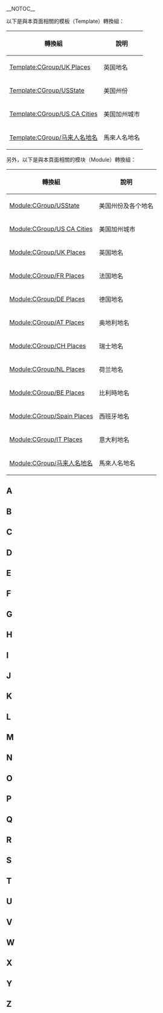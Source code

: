 {{CGroupH|name=地名|desc=外国地名翻译}}<noinclude>__NOTOC__{{CompactTOC4}}
[[Category:公共转换组模板|{{SUBPAGENAME}}]]

以下是與本頁面相關的模板（Template）轉換組：
{| class="wikitable"
! 轉換組 || 說明
|-
| [[Template:CGroup/UK Places]] || 英国地名
|-
| [[Template:CGroup/USState]] || 美国州份
|-
| [[Template:CGroup/US CA Cities]] || 美国加州城市
|-
| [[Template:CGroup/马来人名地名]] || 馬來人名地名
|}

另外，以下是與本頁面相關的模块（Module）轉換組：
{| class="wikitable"
! 轉換組 || 說明
|-
| [[Module:CGroup/USState]] || 美国州份及各个地名
|-
| [[Module:CGroup/US CA Cities]] || 美国加州城市
|-
| [[Module:CGroup/UK Places]] || 英国地名
|-
| [[Module:CGroup/FR Places]] || 法国地名
|-
| [[Module:CGroup/DE Places]] || 德国地名
|-
| [[Module:CGroup/AT Places]] || 奥地利地名
|-
| [[Module:CGroup/CH Places]] || 瑞士地名
|-
| [[Module:CGroup/NL Places]] || 荷兰地名
|-
| [[Module:CGroup/BE Places]] || 比利時地名
|-
| [[Module:CGroup/Spain Places]] || 西班牙地名
|-
| [[Module:CGroup/IT Places]] || 意大利地名
|-
| [[Module:CGroup/马来人名地名]] || 馬來人名地名
|}

== A ==
</noinclude>
{{CItem|original=Aachen|zh-cn:亚琛; zh-tw:阿亨; zh-hk:亞琛}}
{{CItem|original=Aberdeen|zh-cn:阿伯丁; zh-tw:亞伯丁; zh-hk:鴨巴甸}}
{{CItem|original=Abidjan|zh-cn:阿比让; zh-tw:阿必尚; zh-hk:阿比讓}}
{{CItem|original=Abu Dhabi|zh-cn:阿布扎比; zh-hk:阿布扎比; zh-tw:阿布達比}}
{{CItem|original=Abuja|zh-cn:阿布贾; zh-tw:阿布加; zh-hk:阿布賈}}
{{CItem|original=Addis Ababa|zh-cn:亚的斯亚贝巴; zh-hk:亞的斯亞貝巴; zh-tw:阿迪斯阿貝巴}}
{{CItem|original=Adelaide|zh-cn:阿德莱德; zh-tw:阿得雷德; zh-hk:阿德萊得}}
{{CItem|original=Alexandria|zh-cn:亚历山大港;zh-hk:亞歷山大港;zh-tw:亞歷山卓}}
{{CItem|original=Anchorage|zh-cn:安克雷奇; zh-hk:安克雷奇; zh-tw:安克拉治;zh-sg:安克雷奇}}
{{CItem|original=Andorra la Vella|zh-cn:安道尔城; zh-tw:老安道爾; zh-hk:安道爾城}}
{{CItem|original=Antananarivo|zh-cn:塔那那利佛; zh-tw:安塔那那利佛}}
{{CItem|original=Antigua and Barbuda|zh-cn:安提瓜和巴布达;zh-tw:安地卡及巴布達;zh-hk:安提瓜和巴布達}}
{{CItem|original=Antilles|zh-cn:安的列斯;zh-tw:安地列斯;zh-hk:安地列斯}}
{{CItem|original=Apia|zh-cn:阿皮亚; zh-tw:阿庇亞}}
{{CItem|original=Appenzell|zh-cn:阿彭策尔; zh-tw:亞本塞; zh-hk:阿彭策爾}}
{{CItem|original=Ashgabat|zh-cn:阿什哈巴德; zh-tw:阿什哈巴特; zh-hk:阿什哈巴德}}
{{CItem|original=Asmara|zh-cn:阿斯马拉; zh-tw:阿斯瑪拉}}
{{CItem|original=ASEAN|zh-cn:东盟; zh-hk:東盟; zh-tw:東協; zh-sg:亚细安}}
{{CItem|original=Association of Southeast Asian Nations|zh-cn:东南亚国家联盟; zh-hk:東南亞國家聯盟; zh-tw:東南亞國家協會; zh-sg:亚细安组织}}
{{CItem|original=Australia|zh-cn:澳大利亚; zh-tw:澳洲; zh-hk:澳洲}}
{{CItem|original=Avignon|zh-cn:阿维尼翁; zh-tw:亞維農; zh-hk:亞維農}}
{{CItem|original=Azerbaijan|zh-cn:阿塞拜疆; zh-tw:亞塞拜然; zh-hk:阿塞拜疆}}
{{CItem|original=Alsace|zh-cn:阿尔萨斯; zh-tw:亞爾薩斯; zh-hk:亞爾薩斯}}<noinclude>

== B ==
</noinclude>
{{CItem|original=Bali|zh-cn:巴厘; zh-tw:峇里; zh-hk:峇里; zh-sg:峇厘}}
{{CItem|original=Bandar Seri Begawan|zh-cn:斯里巴加湾; zh-hk:斯里巴加灣; zh-tw:斯里巴卡旺}}
{{CItem|original=Bangladesh|1=孟加拉国=>zh-tw:孟加拉; 孟加拉國=>zh-tw:孟加拉;}}
{{CItem|original=Bangui|zh-cn:班吉; zh-tw:班基; zh-hk:班基}}
{{CItem|original=Banjul|zh-cn:班珠尔; zh-tw:班竹}}
{{CItem|original=Barbados|zh-cn:巴巴多斯;zh-tw:巴貝多;zh-hk:巴巴多斯;}}
{{CItem|original=Barbary|zh-cn:巴巴里; zh-tw:巴巴里; zh-hk:巴巴里}}
{{CItem|original=Barcelona|zh-cn:巴塞罗那; zh-tw:巴塞隆納; zh-hk:巴塞隆拿}}
{{CItem|original=Basseterre|zh-cn:巴斯特尔; zh-tw:巴士地}}
{{CItem|original=Belgrade|zh-cn:贝尔格莱德; zh-tw:貝爾格勒; zh-hk:貝爾格萊德}}
{{CItem|original=Belmopan|zh-cn:贝尔莫潘; zh-tw:貝爾墨邦; zh-hk:貝爾墨邦}}
{{CItem|original=Benin|zh-cn:贝宁; zh-hk:貝寧; zh-tw:貝南}}
{{CItem|original=Berkeley|zh-cn:伯克利; zh-tw:柏克萊}}
{{CItem|original=Bern|zh-cn:伯尔尼; zh-tw:伯恩; zh-hk:伯恩}}
{{CItem|original=Bermuda|zh-cn:百慕大; zh-hk:百慕達; zh-hk:百慕達;zh-sg:百慕大}}
{{CItem|original=Beslan|zh-cn:别斯兰; zh-tw:貝司蘭; zh-hk:別斯蘭;}}
{{CItem|original=Birmingham|zh-cn:伯明翰;zh-hk:伯明翰;zh-tw:伯明罕}}
{{CItem|original=Bishkek|zh-cn:比什凯克; zh-tw:比斯凱克; zh-hk:比什凱克}}
{{CItem|original=Bissau|zh-cn:比绍; zh-tw:比索}}
{{CItem|original=Blantyre|zh-cn:布兰太尔; zh-tw:布蘭岱; zh-hk:布蘭太爾}}
{{CItem|original=Bloemfontein|zh-hans:布隆方丹; zh-hk:布隆方丹; zh-tw:布隆泉}}
{{CItem|original=Bologna|zh-cn:博洛尼亚; zh-tw:波隆納; zh-hk:博洛尼亞}}
{{CItem|original=Bonaire|zh-hans:波内赫; zh-hant:波內赫; zh-tw:波奈}}
{{CItem|original=Bonn|zh-cn:波恩; zh-tw:波昂; zh-hk:波恩}}
{{CItem|original=Bosnia|zh-cn:波斯尼亚; zh-tw:波士尼亞; zh-hk:波斯尼亞}}
{{CItem|original=Bosnia and Herzegovina|zh-cn:波黑; zh-tw:波赫; zh-hk:波黑}}
{{CItem|original=Bosnia and Herzegovina (full)|zh-cn:波斯尼亚和黑塞哥维那; zh-tw:波士尼亞與赫塞哥維納; zh-hk:波斯尼亞和黑塞哥維那}}
{{CItem|original=Botswana|zh-cn:博茨瓦纳;zh-tw:波札那;zh-hk:博茨瓦納}}
{{CItem|original=Bratislava|zh-cn:布拉迪斯拉发; zh-tw:布拉提斯拉瓦; zh-hk:布拉迪斯拉發}}
{{CItem|original=Brazzaville|zh-cn:布拉柴维尔; zh-tw:布拉薩市; zh-hk:布拉柴維爾}}
{{CItem|original=Bridgetown|zh-cn:布里奇顿; zh-tw:橋鎮}}
{{CItem|original=British Columbia|zh-cn:不列颠哥伦比亚; zh-tw:不列顛哥倫比亞; zh-hk:卑詩}}
{{CItem|original=Brisbane|zh-hans:布里斯班;zh-hant:布里斯本;zh-tw:布里斯本;zh-hk:布里斯班;zh-mo:布里斯本;}}
{{CItem|original=Bristol|zh-cn:布里斯托尔; zh-tw:布里斯托}}
{{CItem|original=Brunei|zh-cn:文莱; zh-tw:汶萊; zh-hk:汶萊;zh-sg:汶莱}}
{{CItem|original=Brunei Darussalam|zh-cn:文莱达鲁萨兰国; zh-tw:汶萊和平之國; zh-hk:汶萊達魯薩蘭國; zh-sg:汶莱达鲁萨兰国}}
{{CItem|original=Buffalo|zh-cn:布法罗; zh-tw:水牛城}}
{{CItem|original=Bujumbura|zh-cn:布琼布拉; zh-tw:布松布拉}}
{{CItem|original=Burj_Khalifa|zh-hans:哈利法塔; zh-hant:哈里發塔;}}
{{CItem|original=Burkina Faso|zh-cn:布基纳法索; zh-hk:布基納法索; zh-tw:布吉納法索}}
{{CItem|original=Burundi|zh-cn:布隆迪; zh-hk:布隆迪; zh-tw:蒲隆地}}<noinclude>

== C ==
</noinclude>
{{CItem|original=Côte d'Ivoire|zh-cn:科特迪瓦; zh-hk:象牙海岸; zh-tw:象牙海岸; zh-sg:象牙海岸}}
{{CItem|original=Caicos|zh-cn:凯科斯; zh-tw:凱可; zh-hk:凱科斯}}
{{CItem|original=Calgary|zh-cn:卡尔加里; zh-tw:卡加利; zh-hk:卡加利}}
{{CItem|original=Campione|zh-tw:坎波內;zh-cn:坎皮奥内;zh-sg:金皮庸;zh-hk:坎波內}}
{{CItem|original=Canberra|zh-cn:堪培拉; zh-tw:坎培拉}}
{{CItem|original=Cannes|zh-cn:戛纳; zh-tw:坎城; zh-hk:康城}}
{{CItem|original=Cape Canaveral|zh-cn:卡纳维拉尔角; zh-tw:卡納維爾角; zh-hk:卡納維拉爾角}}
{{CItem|original=Cape Verde|zh-cn:佛得角; zh-hk:佛得角; zh-tw:維德角}}
{{CItem|original=Caracas|zh-cn:加拉加斯; zh-tw:卡拉卡斯; zh-hk:卡拉卡斯}}
{{CItem|original=Cardiff|zh-cn:加的夫; zh-hk:卡迪夫; zh-tw:卡地夫}}
{{CItem|original=Castries|zh-cn:卡斯特里; zh-tw:卡斯翠}}
{{CItem|original=Catalonia|zh-cn:加泰罗尼亚; zh-hk:加泰羅尼亞; zh-tw:加泰隆尼亞}}
{{CItem|original=Chad|zh-cn:乍得; zh-tw:查德; zh-hk:乍得}}
{{CItem|original=Charlottesville|zh-cn:夏洛特镇; zh-tw:夏綠蒂鎮; zh-hk:夏洛蒂鎮}}
{{CItem|original=Chennai|zh-cn:金奈; zh-hk:清奈; zh-sg:清奈}}
{{CItem|original=Chernobyl|zh-cn:切尔诺贝利; zh-tw:車諾比; zh-hk:切爾諾貝爾}}
{{CItem|original=Colombo|zh-cn:科伦坡; zh-tw:可倫坡; zh-hk:哥林堡; zh-sg:哥伦坡}}
{{CItem|original=Colorado Springs|zh-hans:科罗拉多斯普林斯; zh-hant:科羅拉多泉}}
{{CItem|original=Commonwealth of Nations|zh-cn:英联邦; zh-tw:大英國協; zh-hk:英聯邦; zh-sg:共和联邦}}
{{CItem|original=Commonwealth of Independent States|zh-cn:独联体; zh-hk:獨聯體; zh-tw:獨立國協;}}
{{CItem|original=Comoros|zh-cn:科摩罗; zh-hk:科摩羅; zh-tw:葛摩}}
{{CItem|original=Conakry|zh-cn:科纳克里; zh-tw:柯那克里}}
{{CItem|original=Costa Rica|zh-cn:哥斯达黎加; zh-hk:哥斯達黎加; zh-tw:哥斯大黎加}}
{{CItem|original=Coventry|zh-cn:考文垂; zh-hk:高雲地利; zh-tw:科芬特里}}
{{CItem|original=Curacao|zh-hans:库拉索; zh-hant:庫拉索; zh-tw:古拉索}}
{{CItem|original=Cyprus|zh-cn:塞浦路斯; zh-hk:塞浦路斯; zh-tw:賽普勒斯}}<noinclude>

== D ==
</noinclude>
{{CItem|original=Dakar|zh-cn:达喀尔; zh-tw:達卡}}
{{CItem|original=Dar es Salaam|zh-cn:达累斯萨拉姆; zh-hk:達累斯薩拉姆; zh-tw:沙蘭港}}
{{CItem|original=Darmstadt|zh-cn:达姆施塔特; zh-tw:達姆城}}
{{CItem|original=Denpasar|zh-cn:登巴萨; zh-tw:丹帕沙; zh-hk:登巴薩; zh-sg:登巴萨}}
{{CItem|original=Dili|zh-cn:帝力; zh-tw:狄力; zh-hk:帝力}}
{{CItem|original=Djibouti|zh-cn:吉布提; zh-hk:吉布提; zh-tw:吉布地}}
{{CItem|original=Dodoma|zh:多多馬;zh-cn:多多马;zh-tw:杜篤瑪}}
{{CItem|original=Doha|zh-cn:多哈; zh-tw:杜哈; zh-hk:多哈}}
{{CItem|original=Dominicana|zh-cn:多米尼加; zh-tw:多明尼加; zh-hk:多米尼加}}
{{CItem|original=Donetsk|zh-cn:顿涅茨克; zh-tw:頓內次; zh-hk:頓涅茨克;}}
{{CItem|original=Dniester|zh-cn:德涅斯特; zh-tw:聶斯特; zh-hk:德涅斯特;}}
{{CItem|original=Dnieper|zh-hans:第聂伯;zh-hk:第聶伯;zh-tw:聶伯;}}
{{CItem|original=Dnipropetrovsk|zh-cn:第聂伯罗彼得罗夫斯克; zh-tw:聶伯城; zh-hk:第聶伯羅彼得羅夫斯克;}}
{{CItem|original=DPRK|zh-cn:朝鲜民主主义人民共和国; zh-tw:朝鮮民主主義人民共和國}}
{{CItem|original=Dresden|zh-cn:德累斯顿; zh-tw:德勒斯登}}
{{CItem|original=Dubai|zh-cn:迪拜; zh-hk:杜拜; zh-sg:杜拜; zh-tw:杜拜}}
{{CItem|original=Dunkerque|zh-cn:敦刻尔克; zh-tw:敦克爾克; zh-hk:鄧寇克;}}
{{CItem|original=Durban|zh-cn:德班; zh-tw:德爾班; zh-hk:德班;}}
{{CItem|original=Dushanbe|zh-cn:杜尚別; zh-tw:杜尚貝; zh-hk:杜尚別}}<noinclude>

== E ==
</noinclude>
{{CItem|original=Edirne|zh-tw:愛第尼; zh-hant:埃迪爾內; zh-hans:埃迪尔内;}}
{{CItem|original=جمهوريّة مصرالعربيّة、Arab Republic of Egypt|zh-cn:阿拉伯埃及共和国; zh-tw:埃及阿拉伯共和國}}
{{CItem|original=Eindhoven|zh-cn:埃因霍温;  zh-hk:燕豪芬; zh-tw:安多芬}}
{{CItem|original=English Channel|zh-cn:英吉利海峡; zh-hk:英倫海峽; zh-tw:英吉利海峽}}
{{CItem|original=Eritrea|zh-cn:厄立特里亚; zh-hk:厄立特里亞; zh-tw:厄利垂亞}}
{{CItem|original=Ethiopia|zh-cn:埃塞俄比亚; zh-hk:埃塞俄比亞; zh-tw:衣索比亞}}
{{CItem|original=Eisenach|zh-cn:爱森纳赫; zh-tw:艾森納赫}}<noinclude>

== F ==
</noinclude>
{{CItem|original=Florence|zh-cn:佛罗伦萨; zh-tw:佛羅倫斯; zh-hk:翡冷翠}}
{{CItem|original=Freycinet|zh-hans:弗雷西内; zh-tw:弗雷西內; zh-hk:菲瑟涅;}}
{{CItem|original=Fribourg|zh-cn:弗里堡; zh-tw:佛立堡}}
{{CItem|original=Friesland|1=弗里斯兰=>zh-hant:菲士蘭;}}
{{CItem|original=Friesland|1=弗里西=>zh-hant:菲士蘭;}}
{{CItem|original=Free Rebublic of Liberland|zh-cn:利伯自由共和國; zh-hk:利伯自由共和國; zh-tw:利伯蘭自由共和國}}
{{CItem|original=Freetown|zh-cn:弗里敦; zh-tw:自由城; zh-hk:自由城}}<noinclude>

== G ==
</noinclude>
{{CItem|original=Gabon|zh-cn:加蓬; zh-hk:加蓬; zh-tw:加彭}}
{{CItem|original=Gaborone|zh-cn:哈博罗内; zh-tw:嘉柏隆里}}
{{CItem|original=Gambia|zh-cn:冈比亚;zh-tw:甘比亞;zh-hk:岡比亞;zh-sg:刚比亚}}
{{CItem|original=Gaza|zh-cn:加沙;zh-hk:加沙;zh-tw:加薩}}
{{CItem|original=Gaza Strip|zh-cn:加沙地带;zh-hk:加沙走廊;zh-tw:加薩走廊}}
{{CItem|original=Georgetown|zh-cn:乔治敦; zh-tw:喬治城}}<!--指的是南美城市，非[[马来西亚]]槟城之首府-->
{{CItem|original=Georgia (country)|zh-cn:格鲁吉亚; zh-hk:格魯吉亞; zh-tw:喬治亞}}
{{CItem|original=Gothenburg|zh-cn:哥德堡; zh-tw:哥特堡; zh-hk:哥德堡; zh-sg:哥德堡}}
{{CItem|original=Graz|zh-cn:格拉茨; zh-tw:格拉茲; zh-hk:格拉茨;}}
{{CItem|original=Grenada|zh:格林纳达; zh-cn:格林纳达; zh-tw:格瑞那達; zh-hk:格林納達}}
{{CItem|original=Guadalcanal|zh-cn:瓜达尔卡纳尔;zh-tw:瓜達康納爾; zh-hk:瓜達爾卡納爾}}
{{CItem|original=Guatemala|zh-cn:危地马拉; zh-tw:瓜地馬拉; zh-hk:危地馬拉}}
{{CItem|original=Guernsey|zh-cn:根西岛;zh-hk:根西島;zh-tw:根息島;}}
{{CItem|original=Guinea-Bissau|zh-cn:几内亚比绍; zh-hk:幾內亞比紹; zh-tw:幾內亞比索}}<noinclude>

== H ==
</noinclude>
{{CItem|original=Hamilton|zh-cn:汉密尔顿; zh-tw:漢密頓; zh-hk:咸美頓;}}
{{CItem|original=Hangul|zh:朝鲜文; zh-sg:韩文; zh-hk:韓文; zh-tw:韓文}}
<!-- 【注】大陆同时存在“朝鲜文”和“韩文”两种称呼（就使用比例而言后者还偏多），故不宜将“朝鲜文”强制设置为大陆用词。 -->
{{CItem|original=Hanja|zh:朝鮮漢字; zh-cn:朝鲜汉字; zh-sg:韩文汉字; zh-hk:韓文漢字; zh-tw:韓文漢字}}
{{CItem|original=Herzegovina|zh-cn:黑塞哥维那; zh-tw:赫塞哥維納; zh-hk:黑塞哥維那}}
{{CItem|original=Hobart|zh-hans:霍巴特; zh-tw:荷巴特; zh-hk:荷伯特;}}
{{CItem|original=Hollywood|zh-cn:好莱坞; zh-tw:好萊塢; zh-hk:荷里活}}
{{CItem|original=Holstein|zh-cn:荷尔斯泰因;zh-hk:好斯敦;zh-tw:霍爾斯坦;}}
{{CItem|original=Honiara|zh-cn:霍尼亚拉; zh-tw:荷尼阿拉}}
{{CItem|original=Honduras|zh-cn:洪都拉斯; zh-tw:宏都拉斯; zh-hk:洪都拉斯}}
{{CItem|original=Houston|zh-hans:休斯敦;zh-hk:侯斯頓;zh-tw:休士頓;}}
<noinclude>

== I ==
</noinclude>
{{CItem|original=Islamabad|zh-cn:伊斯兰堡; zh-tw:伊斯蘭瑪巴德; zh-hk:伊斯蘭堡;}}
{{CItem|original=Istanbul|zh-cn:伊斯坦布尔; zh-tw:伊斯坦堡; zh-hk:伊斯坦布爾; zh-sg:伊斯坦堡}}
{{CItem|original=Italian Libya|zh-cn:意属利比亚; zh-tw:義屬利比亞; zh-hk:意屬利比亞; zh-sg:意属利比亚;}}
{{CItem|original=Italy|zh-cn:意大利; zh-tw:義大利; zh-hk:意大利; zh-sg:意大利}}<noinclude>
{{CItem|original=Ithaca|zh-cn:伊薩卡; zh-tw:綺色佳; zh-hk:; zh-sg:}}<noinclude>

== J ==
</noinclude>
{{CItem|original=Canton of Jura|zh-cn:汝拉州; zh-tw:侏羅州}}
{{CItem|original=Jakarta|zh-cn:雅加达; zh-tw:雅加逹; zh-hk:耶加逹}}
{{CItem|original=Johannesburg|zh-hans:约翰内斯堡; zh-tw:約翰尼斯堡; zh-hk:約翰內斯堡}}<noinclude>

== K ==
</noinclude>
{{CItem|original=Kampala|zh-cn:坎帕拉; zh-tw:康培拉}}
{{CItem|original=Kandahar|zh-cn:坎大哈; zh-tw:堪達哈; zh-hk:坎大哈;}}
{{CItem|original=Kazakhstan|zh-cn:哈萨克斯坦; zh-hk:哈薩克; zh-tw:哈薩克}}
{{CItem|original=Kenya|zh-cn:肯尼亚; zh-hk:肯雅; zh-tw:肯亞;zh-sg:肯雅}}
{{CItem|original=Kharkiv|zh-cn:哈尔科夫; zh-tw:卡爾可夫;zh-hk:哈爾科夫;}}
{{CItem|original=Khartoum|zh-cn:喀土穆; zh-tw:喀土木; zh-hk:喀土穆;}}
{{CItem|original=Kigali|zh-cn:基加利; zh-tw:吉佳利; zh-hk:基加利;}}
{{CItem|original=Kingston|zh-cn:金斯敦; zh-tw:京斯敦; zh-hk:京士頓;}}
{{CItem|original=Kingstown|zh-cn:金斯敦; zh-tw:金石城; zh-hk:京士頓;}}
{{CItem|original=Kinshasa|zh-cn:金沙萨; zh-tw:金夏沙; zh-hk:金沙薩;}}
{{CItem|original=Korea, South|1=南韓=>zh-cn:韩国; 南韓=>zh-sg:韩国; 南韓=>zh-hk:南韓; 南韓=>zh-tw:南韓; 南韓=>zh-hans:南朝鲜; 南韓=>zh-hant:南朝鮮}}
{{CItem|original=Korea, South|1=南韩=>zh-cn:韩国; 南韩=>zh-sg:韩国; 南韩=>zh-hk:南韓; 南韩=>zh-tw:南韓; 南韩=>zh-hans:南朝鲜; 南韩=>zh-hant:南朝鮮}}
{{CItem|original=Korea, North|1=北韓=>zh-cn:朝鲜; 北韓=>zh-tw:北韓; 北韓=>zh-sg:朝鲜; 北韓=>zh-hk:北韓}}
{{CItem|original=Korea, North|1=北韩=>zh-cn:朝鲜; 北韩=>zh-tw:北韓; 北韩=>zh-sg:朝鲜; 北韩=>zh-hk:北韓}}
{{CItem|original=Korea, North & South|zh:南北朝鲜; zh-cn:朝韩; zh-sg:朝韩; zh-hk:南北韓; zh-tw:南北韓}}
{{CItem|original=Korea|zh-hans:韩国; zh-hant:韓國;}}
    <!-- 【注】某些特定情况下，“韩国”一词繁简不转换，例如：韩国料理、韩国泡菜，不应该莫名其妙地转换成“南韓料理”、“南韓泡菜”，故请勿删除！ -->
{{CItem|original=Korean Peninsula|zh-cn:朝鲜半岛; zh-tw:朝鮮半島;}}
    <!-- 【注】朝鮮半島的繁簡稱呼一致 -->
{{CItem|original=Koror|zh-cn:科罗尔; zh-tw:柯羅}}
{{CItem|original=Kwajalein|zh-cn:夸贾林; zh-hk:瓜加林; zh-tw:瓜加林}}
{{CItem|original=Kyrgyzstan|zh-cn:吉尔吉斯斯坦; zh-hk:吉爾吉斯; zh-tw:吉爾吉斯}}<noinclude>

== L ==
</noinclude>
{{CItem|original=Lagos|zh:拉各斯; zh-cn:拉各斯; zh-tw:拉哥斯; zh-hk:拉各斯}}
{{CItem|original=Laos|zh-cn:老挝; zh-hk:老撾; zh-sg:寮国; zh-tw:寮國}}
{{CItem|original=Lao language|zh-cn:老挝语; zh-hk:老撾語; zh-sg:寮语; zh-tw:寮語}}
{{CItem|original=Lao language|zh-cn:老挝文; zh-hk:老撾文; zh-sg:寮文; zh-tw:寮文}}
{{CItem|original=Lao People's Democratic Republic|zh-cn:老挝人民民主共和国;zh-hk:老撾人民民主共和國; zh-sg:寮人民民主共和国; zh-tw:寮人民民主共和國}}
{{CItem|original=Laos, Kingdom of|zh-cn:老挝王国; zh-hk:老撾王國; zh-sg:寮王国; zh-tw:寮王國}}
{{CItem|original=Leeds|zh-cn:利兹; zh-hk:列斯; zh-tw:里茲}}
{{CItem|original=Le Mans|zh-hans:勒芒; zh-hant:利曼; zh-hk:利曼}}
{{CItem|original=Lesotho|zh-cn:莱索托; zh-hk:萊索托; zh-tw:賴索托; zh-sg:莱索托}}
{{CItem|original=Leyte Island|zh-cn:莱特岛; zh-hk:雷伊泰島; zh-tw:雷伊泰島}}
{{CItem|original=Leyte Gulf|zh-cn:莱特湾; zh-hk:雷伊泰灣; zh-tw:雷伊泰灣}}
{{CItem|original=Liberia|zh-cn:利比里亚; zh-hk:利比里亞; zh-tw:賴比瑞亞}}
{{CItem|original=Liberland|zh-cn:利伯; zh-hk:利伯; zh-tw:利伯蘭}}
{{CItem|original=Libreville|1=利伯维尔=>zh-tw:自由市; 利伯维尔=>zh-hk:自由市; 利伯维尔=>zh-mo:自由市;}}
{{CItem|original=Liechtenstein|zh-tw:列支敦斯登; zh-cn:列支敦士登; zh-hk:列支敦斯登}}
{{CItem|original=Lilongwe|zh-cn:利隆圭; zh-tw:里朗威; zh-hk:利隆威}}
{{CItem|original=Linköping|zh-cn:林雪平; zh-hk:林雪坪; zh-tw:林雪坪; zh-sg:林雪坪}}
{{CItem|original=Linz|zh-cn:林茨; zh-tw:林茲; zh-hk:林茨;}}
{{CItem|original=Lille|zh-cn:里尔; zh-tw:里耳; zh-hk:里爾;}}
{{CItem|original=Ljubljana|zh-cn:卢布尔雅那; zh-hk:盧布爾雅那; zh-tw:盧比安納}}
{{CItem|original=Lombardia|zh-cn:伦巴第; zh-tw:倫巴底}}
{{CItem|original=Lome|zh-cn:洛美; zh-tw:洛梅}}
{{CItem|original=Luanda|zh-cn:罗安达; zh-tw:魯安達}}
{{CItem|original=Lusaka|zh-cn:卢萨卡; zh-tw:路沙卡}}
{{CItem|original=Lübeck|zh-cn:吕贝克; zh-hant:呂貝克; zh-tw:盧貝克}}
{{CItem|original=Lviv|zh-cn:利沃夫; zh-hk:利維夫; zh-tw:利維夫;}}<noinclude>

== M ==
</noinclude>
{{CItem|original=Maastricht|zh-cn:马斯特里赫特; zh-hk:馬斯特里赫特; zh-tw:馬斯垂克}}
{{CItem|original=Mainz|zh-cn:美因茨; zh-tw:美因茲; zh-hk:緬恩斯}}
{{CItem|original=Magdeburg|zh-hans:马格德堡; zh-hant:馬德堡;}}
{{CItem|original=Malawi|zh-cn:马拉维; zh-tw:馬拉威; zh-hk:馬拉維}}
{{CItem|original=Maldives|zh-cn:马尔代夫; zh-hk:馬爾代夫; zh-sg:马尔代夫; zh-tw:馬爾地夫}}
{{CItem|original=Male|zh-cn:马累; zh-hant:馬律; zh-tw:馬列; zh-hk:馬累;}}
{{CItem|original=Mali|zh-cn:马里; zh-hk:馬里; zh-tw:馬利}}
{{CItem|original=Malmö|zh-cn:马尔默; zh-tw:馬爾摩; zh-hk:馬爾摩}}
{{CItem|original=Maluku|zh-cn:马鲁古; zh-tw:摩鹿加; zh-hk:摩鹿加}}
{{CItem|original=Majuro|zh-cn:马朱罗; zh-tw:馬久羅}}
{{CItem|original=Malta|zh-cn:马耳他; zh-tw:馬爾他}}
{{CItem|original=Isle of Man|zh-cn:马恩岛; zh-tw:曼島; zh-hk:萌島;}}
{{CItem|original=Managua|zh-cn:马那瓜; zh-tw:馬納瓜}}
{{CItem|original=Manama|zh-cn:麦纳麦; zh-tw:麥納瑪}}
{{CItem|original=Manitoba|zh-cn:马尼托巴; zh-tw:曼尼托巴; zh-hk:緬尼托巴}}
{{CItem|original=Mantua|zh-cn:曼托瓦; zh-tw:曼切華; zh-hk:曼圖亞}}
{{CItem|original=Maputo|zh-cn:马普托; zh-tw:馬布多}}
{{CItem|original=Mariana|zh-cn:马里亚纳; zh-tw:馬利安納;zh-hk:馬利安納}}
{{CItem|original=Maseru|zh-cn:马塞卢; zh-tw:馬賽魯}}
{{CItem|original=Mauritania|zh-cn:毛里塔尼亚; zh-hk:毛里塔尼亞; zh-tw:茅利塔尼亞}}
{{CItem|original=Mauritius|zh-cn:毛里求斯; zh-hk:毛里裘斯; zh-tw:模里西斯; zh-sg:毛里求斯;}}
{{CItem|original=Mbabane|zh-cn:姆巴巴纳; zh-tw:墨巴本}}
{{CItem|original=Milwaukee|zh-cn:密尔沃基; zh-tw:密爾瓦基; zh-hk:密爾沃基;}}
{{CItem|original=Minneapolis|zh-hans:明尼阿波利斯; zh-hant:明尼亞波利斯}}
{{CItem|original=Mogadishu|zh-cn:摩加迪沙; zh-tw:摩加迪休; zh-hk:摩加迪沙}}
{{CItem|original=Mönchengladbach|zh-cn:门兴格拉德巴赫;zh-hk:慕遜加柏;zh-tw:慕森加柏}}
{{CItem|original=Mont Blanc|zh-cn:勃朗峰;zh-tw:白朗峰;zh-hk:白朗峰}}
{{CItem|original=Montenegro|zh-cn:黑山; zh-hk:黑山; zh-tw:蒙特內哥羅}}
{{CItem|original=Montpellier|zh-cn:蒙彼利埃;zh-tw:蒙皮立; zh-hk:蒙彼利埃}}
{{CItem|original=Montevideo|zh-cn:蒙得维的亚; zh-tw:蒙特維多}}
{{CItem|original=Montgomery|zh-cn:蒙哥马利; zh-tw:蒙哥馬利; zh-hk:蒙哥馬利}}
{{CItem|original=Montreal|zh-cn:蒙特利尔; zh-tw:蒙特婁; zh-hk:滿地可}}
{{CItem|original=Montserrat|zh-hans:蒙特塞拉特; zh-hant:蒙特塞拉特; zh-tw:蒙哲臘}}
{{CItem|original=Moroni|zh-cn:莫罗尼; zh-tw:莫洛尼}}
{{CItem|original=Mountain View|zh-cn:芒廷维尤; zh-tw:山景城}}
{{CItem|original=Mozambique|zh-cn:莫桑比克; zh-tw:莫三比克; zh-hk:莫桑比克;}}
{{CItem|original=Mindanao|zh-cn:棉兰老岛; zh-tw:民答那峨島; zh-hk:棉蘭老島;}}
{{CItem|original=Mühlhausen|zh-cn:米尔豪森; zh-tw:慕豪森}}<noinclude>

== N ==
</noinclude>
{{CItem|original=Nagorno-Karabakh|zh-cn:纳戈尔诺-卡拉巴赫; zh-hk:納戈爾諾-卡拉巴赫; zh-tw:納哥諾卡拉巴克}}
{{CItem|original=Nairobi|zh-cn:内罗毕; zh-hk:內羅比; zh-tw:奈洛比}}
{{CItem|original=Namibia|zh-cn:纳米比亚; zh-hk:納米比亞; zh-tw:納米比亞; zh-sg:那米比亚}}
{{CItem|original=Nauru|zh-cn:瑙鲁; zh-tw:諾魯; zh-hk:瑙魯;}}
{{CItem|original=Napoli|zh-cn:那不勒斯; zh-tw:拿坡里; zh-hk:拿坡里; zh-my:拿波利;}}
{{CItem|original=Nassau|zh-cn:拿骚; zh-tw:拿索; zh-hk:拿騷}}
{{CItem|original=Naypyidaw|zh-cn:内比都; zh-tw:奈比多; zh-hk:內比都}}
{{CItem|original=N'Djamena|zh-cn:恩贾梅纳; zh-tw:恩加美納; zh-hk:恩賈梅納;}}
{{CItem|original=Netherlands Antilles|zh-hans:荷属安的列斯; zh-hant:荷屬安的列斯; zh-tw:荷屬安地列斯;}}
{{CItem|original=Neuchâtel|zh-cn:纳沙泰尔; zh-tw:紐沙特; zh-hk:納沙泰爾}}
{{CItem|original=New Georgia|zh-cn:新乔治亚; zh-hk:新喬治亞; zh-tw:新喬治亞}}
{{CItem|original=New Guinea|zh-cn:新几内亚; zh-tw:新幾內亞; zh-hk:新畿內亞}}
{{CItem|original=New South Wales|zh-cn:新南威尔士; zh-hk:新南威爾士; zh-sg:新南威尔斯; zh-tw:新南威爾斯;}}
{{CItem|original=New South Wales|zh-cn:新南威尔士州; zh-hk:新南威爾士州; zh-sg:新南威尔斯州; zh-tw:新南威爾斯省;}}
{{CItem|original=New Zealand|zh-cn:新西兰; zh-hk:新西蘭; zh-tw:紐西蘭;zh-sg:纽西兰}}
{{CItem|original=Newcastle|zh-cn:纽卡斯尔;zh-tw:紐卡索;zh-hk:紐卡素;}}
{{CItem|original=Niamey|zh-cn:尼亚美; zh-tw:尼阿美}}
{{CItem|original=Nicosia|zh-cn:尼科西亚; zh-tw:尼柯西亞; zh-hk:尼科西亞}}
{{CItem|original=Niger|zh-cn:尼日尔; zh-hk:尼日爾; zh-tw:尼日}}
{{CItem|original=Nigeria|zh-cn:尼日利亚; zh-hk:尼日利亞; zh-tw:奈及利亞}}
{{CItem|original=Normandy|zh-cn:诺曼底; zh-hk:諾曼第; zh-tw:諾曼第}}
{{CItem|original=North Rhine-Westphalia|zh-hk:北萊茵-西法倫; zh-hans:北莱茵-威斯特法伦; zh-hant:北萊茵-西發里亞; zh-tw:北萊茵-西發利亞;}}
{{CItem|original=Nottingham|zh-cn:诺丁汉;zh-hk:諾丁漢;zh-tw:諾丁罕}}
{{CItem|original=Nouakchott|zh-cn:努瓦克肖特; zh-tw:諾克少}}
{{CItem|original=Nova Scotia|zh-cn:新斯科舍; zh-hk:新斯科舍;zh-tw:新斯科細亞}}
{{CItem|original=Nuku'alofa|zh-cn:努库阿洛法; zh-tw:努瓜婁發}}<noinclude>

== O ==
</noinclude>
{{CItem|original=Ossetia|zh-cn:奥塞梯; zh-hk:奧塞梯; zh-tw:奧塞提亞}}
{{CItem|original=Ouagadougou|zh-cn:瓦加杜古; zh-hk:烏格都古; zh-tw:瓦加杜古}}
{{CItem|original=Ottoman|zh-cn:奥斯曼; zh-hk:奧托曼; zh-tw:鄂圖曼}}<noinclude>

== P ==
</noinclude>
{{CItem|original=Palace of Westminster|zh-cn:威斯敏斯特宫; zh-hk:西敏宮; zh-tw:西敏宮; zh-sg:西敏宫}}
{{CItem|original=Palau|zh-cn:帕劳; zh-hk:帛琉; zh-tw:帛琉}}
{{CItem|original=Palikir|zh-cn:帕利基尔; zh-tw:帕里克爾}}
{{CItem|original=Papeete|zh-cn:帕皮提;zh-tw:巴比提}}
{{CItem|original=Papua New Guinea|zh-cn:巴布亚新几内亚; zh-tw:巴布亞紐幾內亞; zh-hk:巴布亞新畿內亞}}<!-- http://www.gov.hk/tc/residents/immigration/traveldoc/hksarpassport/visafreeaccess.htm http://www.mofa.gov.tw/webapp/ct.asp?xItem=87&ctnode=1131&mp=1 -->
{{CItem|original=Paramaribo|zh-cn:帕拉马里博; zh-tw:巴拉馬利波}}
{{CItem|original=Perth|zh-cn:珀斯; zh-hk:珀斯; zh-tw:伯斯}}
{{CItem|original=Place Vendôme|zh-tw:芳登廣場;zh-cn:旺多姆广场;zh-hk:凡登廣場}}
{{CItem|original=P.N.G.|zh-cn:巴新; zh-tw:巴紐; zh-hk:巴新}}
{{CItem|original=Port Louis|zh-cn:路易港; zh-tw:路易士港; zh-hk:路易港;}}
{{CItem|original=Port Moresby|zh-cn:莫尔斯比港; zh-tw:莫士比港}}
{{CItem|original=Porto-Novo|zh-cn:波多诺伏; zh-tw:新港}}
{{CItem|original=Portsmouth|zh-cn:朴次茅斯; zh-tw:樸茨茅斯; zh-hk:樸茨茅夫;}}
{{CItem|original=Praia|zh-cn:普拉亚; zh-tw:培亞}}
{{CItem|original=Pretoria|zh-cn:比勒陀利亚; zh-tw:普利托利亞; zh-hk:比勒陀利亞;}}
{{CItem|original=Pristina|zh-hk: 普里什蒂納; zh-tw: 普里斯提納;zh-cn: 普里什蒂纳;zh-sg: 普里什蒂纳}}<noinclude>

== Q ==
</noinclude>
{{CItem|original=Qatar|zh-cn:卡塔尔; zh-hk:卡塔爾; zh-tw:卡達}}
{{CItem|original=Queensland|zh-hans:昆士兰州;zh-hant:昆士蘭州;zh-tw:昆士蘭省;zh-hk:昆士蘭州;zh-mo:昆士蘭州;}}<noinclude>

== R ==
</noinclude>
{{CItem|original=Rhine|zh-hans:莱茵河; zh-hant:萊因河;}}
{{CItem|original=Reykjavík|zh-cn:雷克雅未克; zh-hk:雷克雅維克; zh-tw:雷克雅維克}}
{{CItem|original=Rheinland-Pfalz|zh-cn:莱茵兰－普法尔茨; zh-tw:萊因蘭-法爾茲}}
{{CItem|original=Richmond|zh-cn:里士滿; zh-tw:里奇蒙}}
{{CItem|original=Riyadh|zh-cn:利雅得; zh-hk:利雅得 ;zh-tw:利雅德}}
{{CItem|original=Roseau|zh-cn:罗索; zh-tw:羅梭}}
{{CItem|original=Rwanda|zh-cn:卢旺达; zh-hk:盧旺達; zh-tw:盧安達}}<noinclude>

== S ==
</noinclude>
{{CItem|original=Saarbrücken|zh-cn:萨尔布吕肯; zh-tw:薩爾布魯根}}
{{CItem|original=Saba|zh-hans:萨巴; zh-hant:薩巴; zh-tw:荷屬沙巴}}
{{CItem|original=Saint Christopher and Nevis|zh-sg:圣基茨和尼维斯; zh-tw:聖克里斯多福及尼維斯; zh-cn:圣基茨和尼维斯; zh-hk:聖基茨和尼維斯}}
{{CItem|original=Saint Vincent and the Grenadines|zh-cn:圣文森特和格林纳丁斯; zh-hk:聖文森特和格林納丁斯; zh-tw:聖文森及格瑞那丁}}
{{CItem|original=Salzburg|zh-cn:萨尔茨堡; zh-hk:薩爾斯堡; zh-tw:薩爾斯堡}}
{{CItem|original=São Tomé and Príncipe|zh-cn:圣多美和普林西比; zh-tw:聖多美普林西比; zh-hk:聖多美和普林西比}}
{{CItem|original=Sana'a|zh-cn:萨那; zh-tw:沙那}}
{{CItem|original=San Diego|zh-cn:圣迭戈; zh-tw:聖地牙哥; zh-hk:聖地牙哥}}
{{CItem|original=San Francisco|zh-cn:旧金山; zh-hk:三藩市;zh-tw:舊金山}}
{{CItem|original=San Jose|zh-cn:圣何塞; zh-hk:聖何西; zh-tw:聖荷西}}
{{CItem|original=San Marino|zh-cn:圣马力诺; zh-tw:聖馬利諾; zh-hk:聖馬力諾}}
{{CItem|original=Santa Clara|zh-cn:圣克拉拉; zh-hk:聖塔克拉拉; zh-tw:聖塔克拉拉}}
{{CItem|original=Santa Fe|zh-cn:圣菲; zh-tw:聖塔菲; zh-hk:聖菲}}
{{CItem|original=Santo Domingo|zh-cn:圣多明各; zh-tw:聖多明哥; zh-hk:聖多明各}}
{{CItem|original=Sarajevo|zh-cn:萨拉热窝; zh-tw:塞拉耶佛; zh-hk:薩拉熱窩}}
{{CItem|original=Saskatchewan|zh-cn:萨斯喀彻温; zh-tw:薩克其萬; zh-hk:薩斯喀徹溫}}
{{CItem|original=Saudi Arabia|zh-cn:沙特; zh-hk:沙特; zh-tw:沙烏地; zh-sg:沙地}} 
{{CItem|original=Saudi Arabia (full)|zh-cn:沙特阿拉伯; zh-hk:沙特阿拉伯; zh-sg:沙地阿拉伯; zh-tw:沙烏地阿拉伯}}
{{CItem|original=Schleswig|zh-cn:石勒苏益格; zh-tw:什列斯威;}}
{{CItem|original=Schwaben|zh-cn:施瓦本; zh-hk:士瓦本; zh-tw:施瓦本}}
{{CItem|original=Schweinfurt|zh-cn:施韦因富特; zh-tw:什文福}}
{{CItem|original=Serbia and Montenegro|zh-cn:塞黑; zh-hk:塞黑; zh-tw:塞蒙}} 
{{CItem|original=Serbia and Montenegro (full)|zh-cn:塞尔维亚和黑山; zh-hk:塞爾維亞和黑山; zh-tw:塞爾維亞與蒙特內哥羅}} 
{{CItem|original=Sevastopol|zh-hans:塞瓦斯托波尔; zh-hant:塞瓦斯托波爾; zh-tw:塞凡堡}}
{{CItem|original=Seychelles|zh-cn:塞舌尔; zh-tw:塞席爾; zh-hk:塞舌爾}}
{{CItem|original=Shrewsbury|zh-cn:什鲁斯伯里; zh-hk:什魯斯伯里;zh-tw:舒茲伯利}} 
{{CItem|original=Sierra Leone|zh-cn:塞拉利昂; zh-tw:獅子山; zh-hk:塞拉利昂; }} 
{{CItem|original=Silicon Valley|zh-hans:硅谷; zh-hant:矽谷;}} 
{{CItem|original=Simferopol|zh-cn:辛菲罗波尔; zh-hk:辛菲洛普; zh-tw:辛菲洛普;}} 
{{CItem|original=Sint Eustatius|zh-hans:圣尤斯特歇斯; zh-hant:聖尤斯特歇斯; zh-tw:聖佑達修斯;}}
{{CItem|original=Skopje|zh-cn:斯科普里; zh-tw:史高比耶; zh-hk:斯科普耶}} 
{{CItem|original=Slovenia|zh-cn:斯洛文尼亚; zh-tw:斯洛維尼亞; zh-hk:斯洛文尼亞}} 
{{CItem|original=Sofia|zh-cn:索非亚; zh-tw:索菲亞; zh-hk:索菲亞;}}
{{CItem|original=Somalia|zh-cn:索马里; zh-sg:索马里; zh-tw:索馬利亞; zh-hk:索馬里}} 
{{CItem|original=Somaliland|zh-cn:索马里兰; zh-tw:索馬利蘭; zh-hk:索馬里蘭}}
{{CItem|original=South Australia|zh-cn:南澳大利亚州; zh-tw:南澳洲; zh-hk:南澳洲}}
{{CItem|original=South Ossetia|zh-cn:南奥塞梯; zh-hk:南奧塞梯; zh-tw:南奧塞提亞}}
{{CItem|original=Strasbourg|zh-cn:斯特拉斯堡;zh-tw:史特拉斯堡; zh-hk:斯特拉斯堡}}
{{CItem|original=Stuttgart|zh-cn:斯图加特; zh-hk:史特加; zh-tw:斯圖加特}}
{{CItem|original=St.Helena|zh-cn:圣赫勒拿; zh-hk:聖海倫娜; zh-tw:聖海蓮娜}}
{{CItem|original=Sucre|zh-cn:苏克雷; zh-tw:蘇克瑞}}
{{CItem|original=Suriname|zh-cn:苏里南; zh-hk:蘇利南; zh-tw:蘇利南}}
{{CItem|original=Swaziland|zh-cn:斯威士兰; zh-hk:斯威士蘭; zh-tw:史瓦濟蘭}}
{{CItem|original=Swallow Reff|zh-cn:弹丸礁; zh-tw:彈丸礁; zh-my:拉央拉央岛; zh-sg:拉央拉央岛;zh-hant:拉央拉央島}}
{{CItem|original=Soweto|zh-cn:索韦托; zh-tw:索維托}}
{{CItem|original=Svir|zh-cn:斯维里; zh-tw:絲薇兒}}
{{CItem|original=Sydney|zh-cn:悉尼; zh-hk:悉尼; zh-tw:雪梨}}
{{CItem|original=Syracuse|zh-cn:锡拉丘兹; zh-tw:雪城}}
{{CItem|original=Szczecin|zh-tw:斯塞新;zh-cn:什切青}}<noinclude>

== T ==
</noinclude>
{{CItem|original=Tahiti|zh-cn:塔希提; zh-hk:大溪地; zh-tw:大溪地; zh-sg:大溪地}}
{{CItem|original=Tamil|zh-cn:泰米尔; zh-hk:泰米爾; zh-tw:坦米爾; zh-sg:淡米尔}}
{{CItem|original=Tanzania|zh-cn:坦桑尼亚; zh-hk:坦桑尼亞; zh-tw:坦尚尼亞}}
{{CItem|original=Tajikistan|zh-cn:塔吉克斯坦; zh-tw:塔吉克;zh-hk:塔吉克}}
{{CItem|original=Tasmania|zh-hans:塔斯马尼亚; zh-tw:塔斯馬尼亞; zh-hk:塔斯曼尼亞;}}
{{CItem|original=Tbilisi|zh-cn:第比利斯; zh-hk:第比利斯; zh-tw:提比里斯}}
{{CItem|original=Tegucigalpa|zh-cn:特古西加尔巴; zh-tw:德古西加巴}}
{{CItem|original=Tel Aviv|zh-cn:特拉维夫; zh-hk:特拉維夫; zh-tw:臺拉維夫}}
{{CItem|original=The Collegiate Church of St Peter at Westminster|zh-cn:威斯敏斯特圣彼得牧师团教堂; zh-tw:西敏市聖彼得牧師團教堂; zh-sg:西敏市圣彼得牧师团教堂 ;zh-hk:西敏市聖彼得牧師團教堂;}}
{{CItem|original=Thimphu|zh-cn:廷布; zh-tw:辛布}}
{{CItem|original=Tonga|zh-tw:東加; zh-hk:湯加; zh-cn:汤加}}
{{CItem|original=Tonga, The Kingdom of|zh-tw:東加王國; zh-hk:湯加王國; zh-cn:汤加王国}}
{{CItem|original=Torino|zh-cn:都灵; zh-tw:杜林; zh-hk:都靈}}
{{CItem|original=Republic of Trinidad and Tobago|zh-cn:特立尼达和多巴哥; zh-tw:千里達及托巴哥; zh-hk:千里達和多巴哥}}
{{CItem|original=Tuvalu|zh-cn:图瓦卢; zh-tw:吐瓦魯; zh-hk:圖瓦盧}}
{{CItem|original=Tunisia|zh-tw:突尼西亞; zh-hk:突尼西亞; zh-cn:突尼斯}}
{{CItem|original=Turkmenistan|zh-cn:土库曼斯坦; zh-tw:土庫曼; zh-hk:土庫曼}}
{{CItem|original=Turks|zh-cn:特克斯; zh-tw:土克; zh-hk:特克斯}}
{{CItem|original=Turks and Caicos|zh-cn:特克斯和凯科斯; zh-tw:土克凱可; zh-hk:特克斯和凱科斯}}
{{CItem|original=Tyne|zh-cn:泰因;zh-hk:泰恩;zh-tw:泰恩;}}<noinclude>

== U ==
</noinclude>
{{CItem|original=UAE|zh-cn:阿联酋; zh-hk:阿聯酋; zh-tw:阿聯}}
{{CItem|original=United Arab Emirates|zh-cn:阿拉伯联合酋长国; zh-hk:阿拉伯聯合酋長國; zh-sg:阿拉伯联合酋长国; zh-tw:阿拉伯聯合大公國}}
{{CItem|original=Uzbekistan|zh-cn:乌兹别克斯坦; zh-tw:烏茲別克; zh-hk:烏茲別克}}<noinclude>

== V ==
</noinclude>
{{CItem|original=Vaduz|zh-cn:瓦杜茲; zh-tw:瓦都茲}}
{{CItem|original=Valencia|zh-cn:巴伦西亚; zh-hk:華倫西亞; zh-tw:瓦倫西亞}}
{{CItem|original=Valletta|zh-cn:瓦莱塔; zh-tw:瓦勒他}}
{{CItem|original=Vanuatu|zh-cn:瓦努阿图; zh-hk:瓦努阿圖; zh-tw:萬那杜}}
{{CItem|original=Vaud|zh-cn:沃州; zh-tw:佛德州}}
{{CItem|original=Vientiane|zh-cn:万象; zh-hk:萬象; zh-sg:永珍; zh-tw:永珍}}
{{CItem|original=Virgin Islands|zh-cn:维尔京群岛; zh-hk:處女群島; zh-tw:維京群島}}
{{CItem|original=Vojvodina|zh-cn:伏伊伏丁那; zh-hk:伏伊伏丁那; zh-tw:佛伊弗迪納}}
{{CItem|original=Vosges|zh-cn:孚日; zh-hk:佛日; zh-tw:佛日}}<noinclude>

== W ==
</noinclude>
{{CItem|original=Wellington|zh-cn:惠灵顿; zh-hk:威靈頓; zh-tw:威靈頓}}
{{CItem|original=Weimar|zh-cn:魏玛; zh-tw:威瑪; zh-hk:威瑪;}}
{{CItem|original=West Australia|zh-cn:西澳大利亚州; zh-tw:西澳洲; zh-hk:西澳洲}}
{{CItem|original=Westfalen|zh-hk:西法倫; zh-hans:威斯特法伦; zh-hant:西發里亞; zh-tw:西發利亞;}}
{{CItem|original=Westminster|zh-cn:威斯敏斯特; zh-hk:西敏; zh-tw:西敏; zh-sg:西敏}}
{{CItem|original=Westminster System|zh-cn:威斯敏斯特体系; zh-hk:西敏制; zh-tw:西敏制; zh-sg:西敏制}}
{{CItem|original=Westminster Abbey|zh-cn:威斯敏斯特修道院; zh-hk:西敏寺; zh-tw:西敏寺; zh-sg:西敏寺}}
{{CItem|original=Whistler|zh-cn:惠斯勒; zh-hk:威士拿; zh-tw:惠斯勒}}
{{CItem|original=Wimbledon|zh-cn:温布尔登; zh-tw:溫布頓; zh-hk:溫布頓}}
{{CItem|original=Windhoek|zh-cn:温得和克; zh-tw:溫荷克}}
{{CItem|original=Wolfsburg|zh-cn:沃尔夫斯堡; zh-tw:狼堡; zh-hk:禾夫斯堡;}}<noinclude>

== X ==
</noinclude><noinclude>

== Y ==
</noinclude>
{{CItem|original=Yalta|zh-cn:雅尔塔; zh-tw:雅爾達}}
{{CItem|original=Yamoussoukro|zh-cn:亚穆苏克罗; zh-tw:雅穆索戈}}
{{CItem|original=Yaoundé|zh-cn:雅温得; zh-tw:雅恩德}}
{{CItem|original=Yaren|zh-cn:亚伦; zh-tw:雅連}}
{{CItem|original=Yemen|zh-cn:也门; zh-hk:也門; zh-tw:葉門}}
{{CItem|original=Yerevan|zh-cn:埃里温; zh-tw:葉里溫; zh-hk:葉里溫}}<noinclude>

== Z ==
</noinclude>
{{CItem|original=Zaporizhia|zh-cn:扎波罗热; zh-tw:札波羅結; zh-hk:扎波羅熱}}
{{CItem|original=Zagreb|zh-cn:萨格勒布; zh-tw:札格瑞布; zh-hk:薩格勒布}}
{{CItem|original=Zambia|zh-cn:赞比亚; zh-tw:尚比亞; zh-hk:贊比亞}}
{{CItem|original=Zimbabwe|zh-cn:津巴布韦; zh-hk:津巴布韋; zh-tw:辛巴威}}
{{CGroupF}}